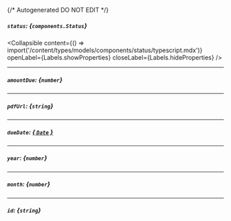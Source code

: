 {/* Autogenerated DO NOT EDIT  */}

##### `status`: *{`components.Status`}*

<Collapsible content={() => import('/content/types/models/components/status/typescript.mdx')} openLabel={Labels.showProperties} closeLabel={Labels.hideProperties} />


---
##### `amountDue`: *{`number`}*

---
##### `pdfUrl`: *{`string`}*

---
##### `dueDate`: [*{ `Date` }*](https://developer.mozilla.org/en-US/docs/Web/JavaScript/Reference/Global_Objects/Date)

---
##### `year`: *{`number`}*

---
##### `month`: *{`number`}*

---
##### `id`: *{`string`}*


